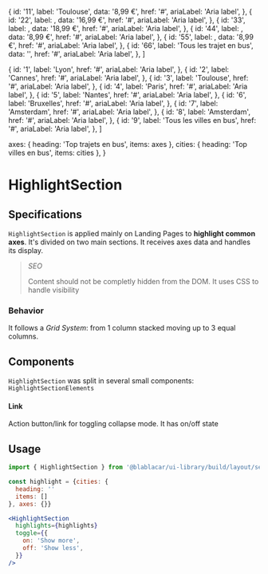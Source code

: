 

  {
    id: '11',
    label: 'Toulouse',
    data: '8,99 €',
    href: '#',
    ariaLabel: 'Aria label',
  },
  {
    id: '22',
    label: <RideAxis from="Grenoble" to="Aéroport Lyon-Saint Exupéry" />,
    data: '16,99 €',
    href: '#',
    ariaLabel: 'Aria label',
  },
  {
    id: '33',
    label: <RideAxis from="Bus Paris" to="Lille" />,
    data: '18,99 €',
    href: '#',
    ariaLabel: 'Aria label',
  },
  {
    id: '44',
    label: <RideAxis from="Aéroport Lyon-Saint Exupéry" to="Lyon" />,
    data: '8,99 €',
    href: '#',
    ariaLabel: 'Aria label',
  },
  {
    id: '55',
    label: <RideAxis from="Aéroport Lyon-Saint Exupéry" to="Cannes" />,
    data: '8,99 €',
    href: '#',
    ariaLabel: 'Aria label',
  },
  {
    id: '66',
    label: 'Tous les trajet en bus',
    data: '',
    href: '#',
    ariaLabel: 'Aria label',
  },
]

  {
    id: '1',
    label: 'Lyon',
    href: '#',
    ariaLabel: 'Aria label',
  },
  {
    id: '2',
    label: 'Cannes',
    href: '#',
    ariaLabel: 'Aria label',
  },
  {
    id: '3',
    label: 'Toulouse',
    href: '#',
    ariaLabel: 'Aria label',
  },
  {
    id: '4',
    label: 'Paris',
    href: '#',
    ariaLabel: 'Aria label',
  },
  {
    id: '5',
    label: 'Nantes',
    href: '#',
    ariaLabel: 'Aria label',
  },
  {
    id: '6',
    label: 'Bruxelles',
    href: '#',
    ariaLabel: 'Aria label',
  },
  {
    id: '7',
    label: 'Amsterdam',
    href: '#',
    ariaLabel: 'Aria label',
  },
  {
    id: '8',
    label: 'Amsterdam',
    href: '#',
    ariaLabel: 'Aria label',
  },
  {
    id: '9',
    label: 'Tous les villes en bus',
    href: '#',
    ariaLabel: 'Aria label',
  },
]

  axes: { heading: 'Top trajets en bus', items: axes },
  cities: { heading: 'Top villes en bus', items: cities },
}

<Meta title="Sections/HighlightSection" />

# HighlightSection

<Canvas>
  <Story name="Default">
    <HighlightSection
      highlights={highlights}
      toggle={{
        on: 'Show more',
        off: 'Show less',
      }}
    />
  </Story>
</Canvas>

## Specifications

`HighlightSection` is applied mainly on Landing Pages to **highlight common axes**.
It's divided on two main sections. It receives axes data and handles its display.

> _SEO_
>
> Content should not be completly hidden from the DOM. It uses CSS to handle visibility

### Behavior

It follows a _Grid System_: from 1 column stacked moving up to 3 equal columns.

## Components

`HighlightSection` was split in several small components: `HighlightSectionElements`

#### Link

Action button/link for toggling collapse mode. It has on/off state

## Usage

```jsx
import { HighlightSection } from '@blablacar/ui-library/build/layout/section/highlightSection'

const highlight = {cities: {
  heading: ''
  items: []
}, axes: {}}

<HighlightSection
  highlights={highlights}
  toggle={{
    on: 'Show more',
    off: 'Show less',
  }}
/>
```

<ArgsTable of={HighlightSection} />
